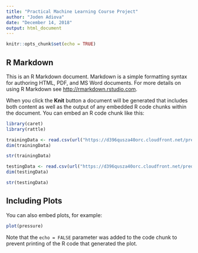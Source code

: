 ```yaml
---
title: "Practical Machine Learning Course Project"
author: "Joden Adiova"
date: "December 14, 2018"
output: html_document
---
```


```r
knitr::opts_chunk$set(echo = TRUE)
```

## R Markdown

This is an R Markdown document. Markdown is a simple formatting syntax for authoring HTML, PDF, and MS Word documents. For more details on using R Markdown see <http://rmarkdown.rstudio.com>.

When you click the **Knit** button a document will be generated that includes both content as well as the output of any embedded R code chunks within the document. You can embed an R code chunk like this:

```r
library(caret)
library(rattle)

trainingData <- read.csv(url("https://d396qusza40orc.cloudfront.net/predmachlearn/pml-training.csv"),header=TRUE)
dim(trainingData)

str(trainingData)

testingData <- read.csv(url("https://d396qusza40orc.cloudfront.net/predmachlearn/pml-testing.csv"),header=TRUE)
dim(testingData)

str(testingData)


```

## Including Plots

You can also embed plots, for example:

```r
plot(pressure)
```

Note that the `echo = FALSE` parameter was added to the code chunk to prevent printing of the R code that generated the plot.
